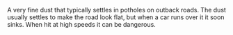 {{Wikify-date|August 2006}}

A very fine dust that typically settles in potholes on outback roads. The dust usually settles to make the road look flat, but when a car runs over it it soon sinks. When hit at high speeds it can be dangerous.

{{Uncat-date|August 2006}}